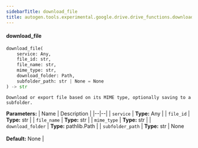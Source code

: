 ```yaml
---
sidebarTitle: download_file
title: autogen.tools.experimental.google.drive.drive_functions.download_file
---
```


<code class="doc-symbol doc-symbol-heading doc-symbol-function"></code>
#### download_file

```python
download_file(
    service: Any,
    file_id: str,
    file_name: str,
    mime_type: str,
    download_folder: Path,
    subfolder_path: str | None = None
) -> str
```

    Download or export file based on its MIME type, optionally saving to a subfolder.

<b>Parameters:</b>
| Name | Description |
|--|--|
| `service` | **Type:** Any |
| `file_id` | **Type:** str |
| `file_name` | **Type:** str |
| `mime_type` | **Type:** str |
| `download_folder` | **Type:** pathlib.Path |
| `subfolder_path` | **Type:** str \| None<br/><br/>**Default:** None |

<br />